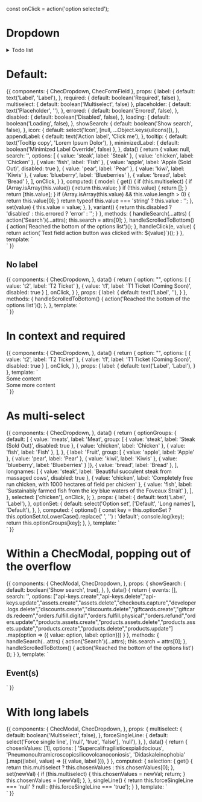 const onClick = action('option selected');

<Meta title="Form fields/Dropdown" component={ChecDropdown} />

# Dropdown

<details>
<summary>
Todo list
</summary>

- Add a "Select All" option
- Implement keyboard navigation

</details>

<Props of={ChecDropdown} />

# Default:

<Preview>
  <Story name="Default">
    {{
      components: {
        ChecDropdown,
        ChecFormField
      },
      props: {
        label: {
          default: text('Label', 'Label'),
        },
        required: {
          default: boolean('Required', false)
        },
        multiselect: {
          default: boolean('Multiselect', false)
        },
        placeholder: {
          default: text('Placeholder', ''),
        },
        errored: {
          default: boolean('Errored', false),
        },
        disabled: {
          default: boolean('Disabled', false),
        },
        loading: {
          default: boolean('Loading', false),
        },
        showSearch: {
          default: boolean('Show search', false),
        },
        icon: {
          default: select('Icon', [null, ...Object.keys(uiIcons)]),
        },
        appendLabel: {
          default: text('Action label', 'Click me'),
        },
        tooltip: {
          default: text('Tooltip copy', 'Lorem Ipsum Dolor'),
        },
        minimizedLabel: {
          default: boolean('Minimized Label Override', false)
        },
      },
      data() {
        return {
          value: null,
          search: '',
          options: [
            { value: 'steak', label: 'Steak' },
            { value: 'chicken', label: 'Chicken' },
            { value: 'fish', label: 'Fish' },
            { value: 'apple', label: 'Apple (Sold Out)', disabled: true },
            { value: 'pear', label: 'Pear' },
            { value: 'kiwi', label: 'Kiwis' },
            { value: 'blueberry', label: 'Blueberries' },
            { value: 'bread', label: 'Bread' },
          ],
          onClick,
        }
      },
      computed: {
        model: {
          get() {
            if (this.multiselect) {
              if (Array.isArray(this.value)) {
                return this.value;
              }
              if (!this.value) {
                return [];
              }
              return [this.value];
            }
            if (Array.isArray(this.value) && this.value.length > 0) {
              return this.value[0];
            }
            return typeof this.value === 'string' ? this.value : '';
          },
          set(value) {
            this.value = value;
          },
        },
        variant() {
          return this.disabled ? 'disabled' : this.errored ? 'error' : '';
        }
      },
      methods: {
        handleSearch(...attrs) {
          action('Search')(...attrs);
          this.search = attrs[0];
        },
        handleScrolledToBottom() {
          action('Reached the bottom of the options list')();
        },
        handleClick(e, value) {
          return action(`Text field action button was clicked with: ${value}`)();
        }
      },
      template: `
        <div class="p-16 flex justify-center w-full bg-gray-100">
          <ChecFormField
            :appendLabel="appendLabel"
            :tooltip="tooltip"
            :icon="icon"
            @action-click="handleClick"
            class="w-full max-w-sm"
          >
            <ChecDropdown
              :label="label"
              :required="required"
              :multiselect="multiselect"
              :placeholder="placeholder"
              :variant="variant"
              :show-search="showSearch"
              :search-value="search"
              @search="handleSearch"
              :loading="loading"
              name="example-1"
              class="max-w-md"
              v-model="model"
              :options="options"
              :minimized-label="minimizedLabel"
              @input="onClick"
              @scroll-to-bottom="handleScrolledToBottom"
            />
          </ChecFormField>
        </div>`
    }}
  </Story>
</Preview>

## No label

<Preview>
  <Story name="No label">
    {{
      components: {
        ChecDropdown,
      },
      data() {
        return {
          option: "",
          options: [
            { value: 't2', label: 'T2 Ticket' },
            { value: 't1', label: 'T1 Ticket (Coming Soon)', disabled: true }
          ],
          onClick,
        }
      },
      props: {
        label: {
          default: text('Label', ''),
        }
      },
      methods: {
        handleScrolledToBottom() {
          action('Reached the bottom of the options list')();
        },
      },
      template: `
        <div class="p-16 flex justify-center w-full bg-gray-100">
          <ChecDropdown
            :label="label"
            name="example-1"
            class="max-w-md"
            v-model="option"
            :options="options"
            @input="onClick"
            @scroll-to-bottom="handleScrolledToBottom"
            />
        </div>`
    }}
  </Story>
</Preview>

# In context and required

<Preview>
  <Story name="In context and required">
    {{
      components: {
        ChecDropdown,
      },
      data() {
        return {
          option: "",
          options: [
            { value: 't2', label: 'T2 Ticket' },
            { value: 't1', label: 'T1 Ticket (Coming Soon)', disabled: true }
          ],
          onClick,
        }
      },
      props: {
        label: {
          default: text('Label', 'Label'),
        }
      },
      template: `
        <div class="p-16 bg-gray-100 text-center">
          <div>Some content</div>
          <ChecDropdown
            name="example-3"
            :label="label"
            class="max-w-md mx-auto"
            v-model="option"
            :options="options"
            ChecOptionClass="text-left"
            :required="true"
            @input="onClick"
            />
            <div>Some more content</div>
        </div>`
    }}
  </Story>
</Preview>

# As multi-select

<Preview>
  <Story name="As multi-select">
    {{
      components: {
        ChecDropdown,
      },
      data() {
        return {
          optionGroups: {
            default: [
              {
                value: 'meats',
                label: 'Meat',
                group: [
                  { value: 'steak', label: 'Steak (Sold Out)', disabled: true },
                  { value: 'chicken', label: 'Chicken' },
                  { value: 'fish', label: 'Fish' },
                ],
              },
              { label: 'Fruit', group: [
                { value: 'apple', label: 'Apple' },
                { value: 'pear', label: 'Pear' },
                { value: 'kiwi', label: 'Kiwis' },
                { value: 'blueberry', label: 'Blueberries' }
              ]},
              { value: 'bread', label: 'Bread' },
            ],
            longnames: [
              { value: 'steak', label: 'Beautiful succulent steak from massaged cows', disabled: true },
              { value: 'chicken', label: 'Completely free run chicken, with 1000 hectares of field per chicken' },
              { value: 'fish', label: 'Sustainably farmed fish from the icy blue waters of the Foveaux Strait' },
            ],
          },
          selected: ['chicken'],
          onClick,
        };
      },
      props: {
        label: {
          default: text('Label', 'Label'),
        },
        optionSet: {
          default: select('Option set', ['Default', 'Long names'], 'Default'),
        },
      },
      computed: {
        options() {
          const key = this.optionSet
            ? this.optionSet.toLowerCase().replace(' ', '')
            : 'default';
          console.log(key);
          return this.optionGroups[key];
        },
      },
      template: `
        <div class="my-8 p-16 bg-gray-100 text-center">
          <ChecDropdown
            name="example-4"
            class="max-w-md mx-auto"
            :label="label"
            v-model="selected"
            :options="options"
            :multiselect="true"
            ChecOptionClass="text-left"
            @input="onClick"
            />
        </div>`
    }}
  </Story>
</Preview>

# Within a ChecModal, popping out of the overflow

<Preview>
  <Story name="Within a ChecModal popping out of overflow">
    {{
      components: {
        ChecModal,
        ChecDropdown,
      },
      props: {
        showSearch: {
          default: boolean('Show search', true),
        },
      },
      data() {
        return {
          events: [],
          search: '',
          options:  ["api-keys.create","api-keys.delete","api-keys.update","assets.create","assets.delete","checkouts.capture","developer.logs.delete","discounts.create","discounts.delete","giftcards.create","giftcards.redeem","orders.fulfill.digital","orders.fulfill.physical","orders.refund","orders.update","products.assets.create","products.assets.delete","products.assets.update","products.create","products.delete","products.update"]
          .map(option => ({ value: option, label: option}))
        }
      },
      methods: {
        handleSearch(...attrs) {
          action('Search')(...attrs);
          this.search = attrs[0];
        },
        handleScrolledToBottom() {
          action('Reached the bottom of the options list')();
        }
      },
      template: `
          <ChecModal
            width="xl"
            class="w-full h-full relative"
            innerClass="bg-gray-100"
          >
            <div>
              <h2 class="mb-4">Event(s)</h2>
              <ChecDropdown
                v-model="events"
                name="example-dropdown"
                :options="options"
                :show-search="showSearch"
                :search-value="search"
                multiselect
                @search="handleSearch"
                @scroll-to-bottom="handleScrolledToBottom"
              />
            </div>
          </ChecModal>
      `
    }}
  </Story>
</Preview>

# With long labels

<Preview>
  <Story name="With long labels">
    {{
      components: {
        ChecModal,
        ChecDropdown,
      },
      props: {
        multiselect: {
          default: boolean('Multiselect', false),
        },
        forceSingleLine: {
          default: select('Force single line', ['null', 'true', 'false'], 'null'),
        },
      },
      data() {
        return {
          chosenValues: [1],
          options: [
            'Supercalifragilisticexpialidocious',
            'Pneumonoultramicroscopicsilicovolcanoconiosis',
            'Didaskaleinophobia'
          ].map((label, value) => ({ value, label })),
        }
      },
      computed: {
        selection: {
          get() {
            return this.multiselect ? this.chosenValues : this.chosenValues[0];
          },
          set(newVal) {
            if (this.multiselect) {
              this.chosenValues = newVal;
              return;
            }
            this.chosenValues = [newVal];
          },
        },
        singleLine() {
          return this.forceSingleLine === 'null' ? null : (this.forceSingleLine === 'true');
        }
      },
      template: `
        <div class="w-56 mx-auto bg-gray-100 text-center">
          <ChecDropdown
            label="Favourite long words with a long label too"
            v-model="selection"
            :multiselect="multiselect"
            :options="options"
            :force-single-line="singleLine"
          />
        </div>
      `
    }}
  </Story>
</Preview>
